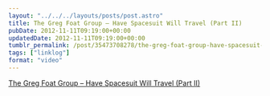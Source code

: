 ```yaml
---
layout: "../../../layouts/posts/post.astro"
title: The Greg Foat Group – Have Spacesuit Will Travel (Part II)
pubDate: 2012-11-11T09:19:00+00:00
updatedDate: 2012-11-11T09:19:00+00:00
tumblr_permalink: /post/35473708278/the-greg-foat-group-have-spacesuit-will-travel
tags: ["linklog"]
format: "video"
---
```



<YouTube id="https://www.youtube.com/watch?v=k1Ph0wIGpOs" />

[The Greg Foat Group &#8211; Have Spacesuit Will Travel (Part II)][1]

[1]: https://www.youtube.com/watch?v=k1Ph0wIGpOs
